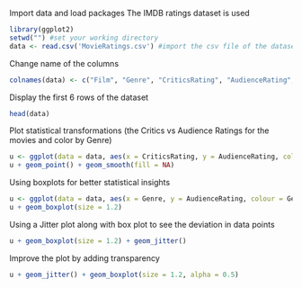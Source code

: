 Import data and load packages
The IMDB ratings dataset is used
```{r}
library(ggplot2)
setwd("") #set your working directory
data <- read.csv('MovieRatings.csv') #import the csv file of the dataset

```

Change name of the columns
```{r}
colnames(data) <- c("Film", "Genre", "CriticsRating", "AudienceRating", "BudgetMillions", "Year")

```

Display the first 6 rows of the dataset
```{r}
head(data)
```

Plot statistical transformations (the Critics vs Audience Ratings for the movies and color by Genre)
```{r}
u <- ggplot(data = data, aes(x = CriticsRating, y = AudienceRating, colour = Genre))
u + geom_point() + geom_smooth(fill = NA)
```

Using boxplots for better statistical insights
```{r}
u <- ggplot(data = data, aes(x = Genre, y = AudienceRating, colour = Genre))
u + geom_boxplot(size = 1.2)
```

Using a Jitter plot along with box plot to see the deviation in data points 
```{r}
u + geom_boxplot(size = 1.2) + geom_jitter()
```

Improve the plot by adding transparency
```{r}
u + geom_jitter() + geom_boxplot(size = 1.2, alpha = 0.5)
```